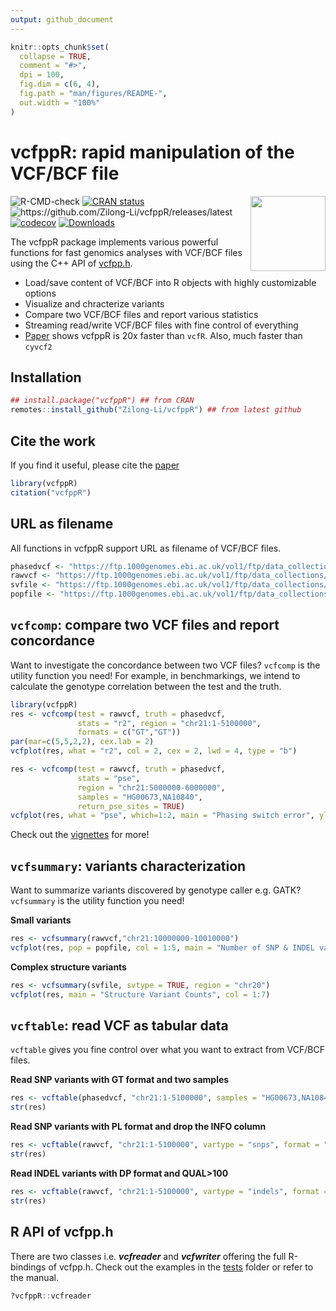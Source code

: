 ```yaml
---
output: github_document
---
```


<!-- README.md is generated from README.Rmd. Please edit that file -->

```r
knitr::opts_chunk$set(
  collapse = TRUE,
  comment = "#>",
  dpi = 100,
  fig.dim = c(6, 4),
  fig.path = "man/figures/README-",
  out.width = "100%"
)
```

# vcfppR: rapid manipulation of the VCF/BCF file

<!-- badges: start -->
<a href="https://github.com/Zilong-Li/random/blob/main/vcfppR.png"><img src="https://raw.githubusercontent.com/Zilong-Li/random/main/vcfppR.png" width="120" align="right" /></a> 
![R-CMD-check](https://github.com/Zilong-Li/vcfppR/actions/workflows/check-release.yaml/badge.svg)
[![CRAN status](https://www.r-pkg.org/badges/version/vcfppR)](https://CRAN.R-project.org/package=vcfppR)
![https://github.com/Zilong-Li/vcfppR/releases/latest](https://img.shields.io/github/v/release/Zilong-Li/vcfppR.svg)
[![codecov](https://codecov.io/github/Zilong-Li/vcfppR/graph/badge.svg?token=QE1UFVRH98)](https://app.codecov.io/github/Zilong-Li/vcfppR)
[![Downloads](https://cranlogs.r-pkg.org/badges/vcfppR?color=blue)](https://CRAN.R-project.org/package=vcfppR)
<!-- badges: end -->

The vcfppR package implements various powerful functions for fast genomics analyses with VCF/BCF files using the C++ API of [vcfpp.h](https://github.com/Zilong-Li/vcfpp).

- Load/save content of VCF/BCF into R objects with highly customizable options
- Visualize and chracterize variants
- Compare two VCF/BCF files and report various statistics
- Streaming read/write VCF/BCF files with fine control of everything
- [Paper](https://doi.org/10.1093/bioinformatics/btae049) shows vcfppR is 20x faster than `vcfR`. Also, much faster than `cyvcf2`

## Installation

``` r
## install.package("vcfppR") ## from CRAN
remotes::install_github("Zilong-Li/vcfppR") ## from latest github
```

## Cite the work

If you find it useful, please cite the [paper](https://doi.org/10.1093/bioinformatics/btae049)

```r
library(vcfppR)
citation("vcfppR")
```

## URL as filename

All functions in vcfppR support URL as filename of VCF/BCF files.

```r
phasedvcf <- "https://ftp.1000genomes.ebi.ac.uk/vol1/ftp/data_collections/1000G_2504_high_coverage/working/20220422_3202_phased_SNV_INDEL_SV/1kGP_high_coverage_Illumina.chr21.filtered.SNV_INDEL_SV_phased_panel.vcf.gz"
rawvcf <- "https://ftp.1000genomes.ebi.ac.uk/vol1/ftp/data_collections/1000G_2504_high_coverage/working/20201028_3202_raw_GT_with_annot/20201028_CCDG_14151_B01_GRM_WGS_2020-08-05_chr21.recalibrated_variants.vcf.gz"
svfile <- "https://ftp.1000genomes.ebi.ac.uk/vol1/ftp/data_collections/1000G_2504_high_coverage/working/20210124.SV_Illumina_Integration/1KGP_3202.gatksv_svtools_novelins.freeze_V3.wAF.vcf.gz"
popfile <- "https://ftp.1000genomes.ebi.ac.uk/vol1/ftp/data_collections/1000G_2504_high_coverage/20130606_g1k_3202_samples_ped_population.txt"
```

## `vcfcomp`: compare two VCF files and report concordance

Want to investigate the concordance between two VCF files? `vcfcomp` is the utility function you need! For example, in benchmarkings, we intend to calculate the genotype correlation between the test and the truth.

```r
library(vcfppR)
res <- vcfcomp(test = rawvcf, truth = phasedvcf,
               stats = "r2", region = "chr21:1-5100000", 
               formats = c("GT","GT"))
par(mar=c(5,5,2,2), cex.lab = 2)
vcfplot(res, what = "r2", col = 2, cex = 2, lwd = 4, type = "b")
```

```r
res <- vcfcomp(test = rawvcf, truth = phasedvcf,
               stats = "pse",
               region = "chr21:5000000-6000000",
               samples = "HG00673,NA10840",
               return_pse_sites = TRUE)
vcfplot(res, what = "pse", which=1:2, main = "Phasing switch error", ylab = "HG00673,NA10840")
```

Check out the [vignettes](https://zilong-li.github.io/vcfppR/articles/) for more!

## `vcfsummary`: variants characterization

Want to summarize variants discovered by genotype caller e.g. GATK? `vcfsummary` is the utility function you need!

**Small variants**

```r
res <- vcfsummary(rawvcf,"chr21:10000000-10010000")
vcfplot(res, pop = popfile, col = 1:5, main = "Number of SNP & INDEL variants per population")
```

**Complex structure variants**

```r
res <- vcfsummary(svfile, svtype = TRUE, region = "chr20")
vcfplot(res, main = "Structure Variant Counts", col = 1:7)
```

## `vcftable`: read VCF as tabular data

`vcftable` gives you fine control over what you want to extract from VCF/BCF files. 

**Read SNP variants with GT format and two samples**

```r
res <- vcftable(phasedvcf, "chr21:1-5100000", samples = "HG00673,NA10840", vartype = "snps")
str(res)
```

**Read SNP variants with PL format and drop the INFO column**

```r
res <- vcftable(rawvcf, "chr21:1-5100000", vartype = "snps", format = "PL", info = FALSE)
str(res)
```

**Read INDEL variants with DP format and QUAL>100**

```r
res <- vcftable(rawvcf, "chr21:1-5100000", vartype = "indels", format = "DP", qual=100)
str(res)
```

## R API of vcfpp.h

There are two classes i.e. ***vcfreader*** and ***vcfwriter*** offering the full R-bindings of vcfpp.h. Check out the examples in the [tests](tests/testthat) folder or refer to the manual.

```r
?vcfppR::vcfreader
```


